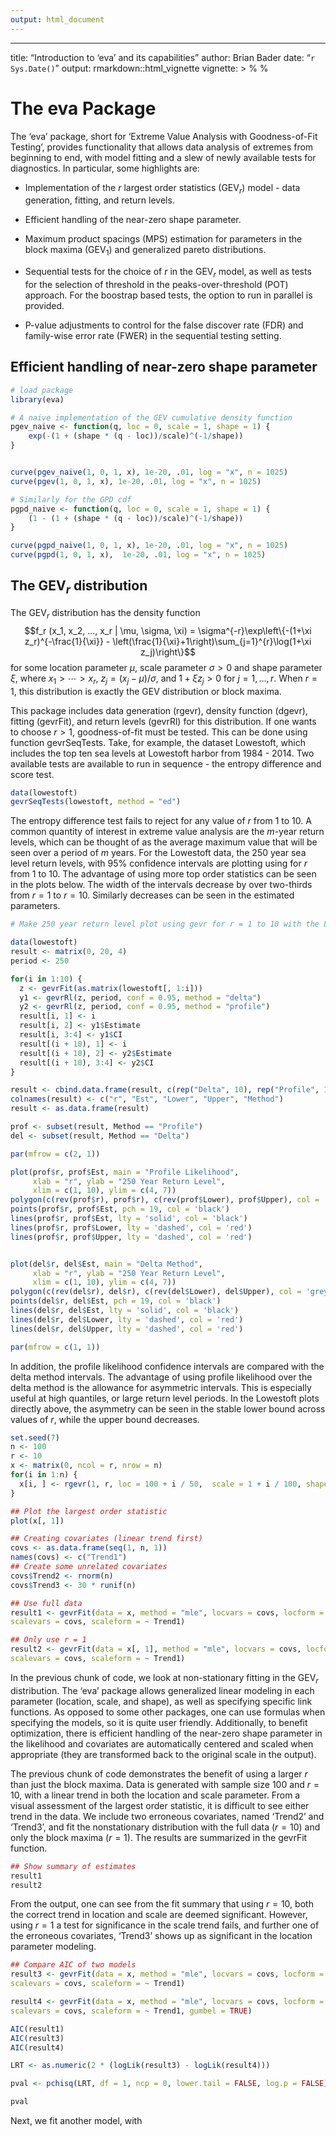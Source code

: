 ```yaml
---
output: html_document
---
```

---
title: "Introduction to 'eva' and its capabilities"
author: Brian Bader
date: "`r Sys.Date()`"
output: rmarkdown::html_vignette
vignette: >
  %\VignetteIndexEntry{Introduction to 'eva' and its capabilities}
  %\VignetteEngine{knitr::rmarkdown}
  \usepackage[utf8]{inputenc}

# The eva Package

The 'eva' package, short for 'Extreme Value Analysis with Goodness-of-Fit Testing', provides functionality that allows data analysis of extremes from beginning to end, with model fitting and a slew of newly available tests for diagnostics. In particular, some highlights are:

* Implementation of the $r$ largest order statistics (GEV$_r$) model - data generation, fitting, and return levels.

* Efficient handling of the near-zero shape parameter.

* Maximum product spacings (MPS) estimation for parameters in the block maxima (GEV$_1$) and generalized pareto distributions.

* Sequential tests for the choice of $r$ in the GEV$_r$ model, as well as tests for the selection of threshold in the peaks-over-threshold (POT) approach. For the boostrap based tests, the option to run in parallel is provided.

* P-value adjustments to control for the false discover rate (FDR) and family-wise error rate (FWER) in the sequential testing setting.

## Efficient handling of near-zero shape parameter


```r
# load package
library(eva)

# A naive implementation of the GEV cumulative density function
pgev_naive <- function(q, loc = 0, scale = 1, shape = 1) {
    exp(-(1 + (shape * (q - loc))/scale)^(-1/shape))
}


curve(pgev_naive(1, 0, 1, x), 1e-20, .01, log = "x", n = 1025)
curve(pgev(1, 0, 1, x), 1e-20, .01, log = "x", n = 1025)

# Similarly for the GPD cdf
pgpd_naive <- function(q, loc = 0, scale = 1, shape = 1) {
    (1 - (1 + (shape * (q - loc))/scale)^(-1/shape))
}

curve(pgpd_naive(1, 0, 1, x), 1e-20, .01, log = "x", n = 1025)
curve(pgpd(1, 0, 1, x),  1e-20, .01, log = "x", n = 1025)


```

## The GEV$_r$ distribution

The GEV$_r$ distribution has the density function $$f_r (x_1, x_2, ..., x_r | \mu, \sigma, \xi) = \sigma^{-r}\exp\left\{-(1+\xi z_r)^{-\frac{1}{\xi}} - \left(\frac{1}{\xi}+1\right)\sum_{j=1}^{r}\log(1+\xi z_j)\right\}$$ for some location parameter $\mu$, scale parameter $\sigma > 0$
and shape parameter $\xi$, where $x_1 >  \cdots> x_r$, $z_j = (x_j - \mu) / \sigma$, and $1 + \xi z_j > 0$ for $j=1, \ldots, r$. When $r = 1$,  this distribution is exactly the GEV distribution or block maxima.

This package includes data generation (rgevr), density function (dgevr), fitting (gevrFit), and return levels (gevrRl) for this distribution. If one wants to choose $r > 1$, goodness-of-fit must be tested. This can be done using function gevrSeqTests. Take, for example, the dataset Lowestoft, which includes the top ten sea levels at Lowestoft harbor from 1984 - 2014. Two available tests are available to run in sequence - the entropy difference and score test.

```r
data(lowestoft)
gevrSeqTests(lowestoft, method = "ed")
```

The entropy difference test fails to reject for any value of $r$ from 1 to 10. A common quantity of interest in extreme value analysis are the $m$-year return levels, which can be thought of as the average maximum value that will be seen over a period of $m$ years. For the Lowestoft data, the 250 year sea level return levels, with 95% confidence intervals are plotting using for $r$ from 1 to 10. The advantage of using more top order statistics can be seen in the plots below. The width of the intervals decrease by over two-thirds from $r=1$ to $r=10$. Similarly decreases can be seen in the estimated parameters.

```r

# Make 250 year return level plot using gevr for r = 1 to 10 with the LoweStoft data

data(lowestoft)
result <- matrix(0, 20, 4)
period <- 250

for(i in 1:10) {
  z <- gevrFit(as.matrix(lowestoft[, 1:i]))
  y1 <- gevrRl(z, period, conf = 0.95, method = "delta")
  y2 <- gevrRl(z, period, conf = 0.95, method = "profile")
  result[i, 1] <- i
  result[i, 2] <- y1$Estimate
  result[i, 3:4] <- y1$CI
  result[(i + 10), 1] <- i
  result[(i + 10), 2] <- y2$Estimate
  result[(i + 10), 3:4] <- y2$CI
}

result <- cbind.data.frame(result, c(rep("Delta", 10), rep("Profile", 10)))
colnames(result) <- c("r", "Est", "Lower", "Upper", "Method")
result <- as.data.frame(result)

prof <- subset(result, Method == "Profile")
del <- subset(result, Method == "Delta")

par(mfrow = c(2, 1))

plot(prof$r, prof$Est, main = "Profile Likelihood", 
     xlab = "r", ylab = "250 Year Return Level",
     xlim = c(1, 10), ylim = c(4, 7))
polygon(c(rev(prof$r), prof$r), c(rev(prof$Lower), prof$Upper), col = 'grey80', border = NA)
points(prof$r, prof$Est, pch = 19, col = 'black')
lines(prof$r, prof$Est, lty = 'solid', col = 'black')
lines(prof$r, prof$Lower, lty = 'dashed', col = 'red')
lines(prof$r, prof$Upper, lty = 'dashed', col = 'red')


plot(del$r, del$Est, main = "Delta Method", 
     xlab = "r", ylab = "250 Year Return Level",
     xlim = c(1, 10), ylim = c(4, 7))
polygon(c(rev(del$r), del$r), c(rev(del$Lower), del$Upper), col = 'grey80', border = NA)
points(del$r, del$Est, pch = 19, col = 'black')
lines(del$r, del$Est, lty = 'solid', col = 'black')
lines(del$r, del$Lower, lty = 'dashed', col = 'red')
lines(del$r, del$Upper, lty = 'dashed', col = 'red')

par(mfrow = c(1, 1))

```

In addition, the profile likelihood confidence intervals are compared with the delta method intervals. The advantage of using profile likelihood over the delta method is the allowance for asymmetric intervals. This is especially useful at high quantiles, or large return level periods. In the Lowestoft plots directly above, the asymmetry can be seen in the stable lower bound across values of $r$, while the upper bound decreases.




```r

set.seed(7)
n <- 100
r <- 10
x <- matrix(0, ncol = r, nrow = n)
for(i in 1:n) {
  x[i, ] <- rgevr(1, r, loc = 100 + i / 50,  scale = 1 + i / 100, shape = 0)
}

## Plot the largest order statistic
plot(x[, 1])

## Creating covariates (linear trend first)
covs <- as.data.frame(seq(1, n, 1))
names(covs) <- c("Trend1")
## Create some unrelated covariates
covs$Trend2 <- rnorm(n)
covs$Trend3 <- 30 * runif(n)

## Use full data
result1 <- gevrFit(data = x, method = "mle", locvars = covs, locform = ~ Trend1 + Trend2*Trend3,
scalevars = covs, scaleform = ~ Trend1)

## Only use r = 1
result2 <- gevrFit(data = x[, 1], method = "mle", locvars = covs, locform = ~ Trend1 + Trend2*Trend3,
scalevars = covs, scaleform = ~ Trend1)

```

In the previous chunk of code, we look at non-stationary fitting in the GEV$_r$ distribution. The 'eva' package allows generalized linear modeling in each parameter (location, scale, and shape), as well as specifying specific link functions. As opposed to some other packages, one can use formulas when specifying the models, so it is quite user friendly. Additionally, to benefit optimization, there is efficient handling of the near-zero shape parameter in the likelihood and covariates are automatically centered and scaled when appropriate (they are transformed back to the original scale in the output).

The previous chunk of code demonstrates the benefit of using a larger $r$ than just the block maxima. Data is generated with sample size 100 and $r=10$, with a linear trend in both the location and scale parameter. From a visual assessment of the largest order statistic, it is difficult to see either trend in the data. We include two erroneous covariates, named 'Trend2' and 'Trend3', and fit the nonstationary distribution with the full data ($r=10$) and only the block maxima ($r=1$). The results are summarized in the gevrFit function.

```r

## Show summary of estimates
result1
result2

```

From the output, one can see from the fit summary that using $r=10$, both the correct trend in location and scale are deemed significant. However, using $r=1$ a test for significance in the scale trend fails, and further one of the erroneous covariates, 'Trend3' shows up as significant in the location parameter modeling.

```r

## Compare AIC of two models
result3 <- gevrFit(data = x, method = "mle", locvars = covs, locform = ~ Trend1,
scalevars = covs, scaleform = ~ Trend1)

result4 <- gevrFit(data = x, method = "mle", locvars = covs, locform = ~ Trend1,
scalevars = covs, scaleform = ~ Trend1, gumbel = TRUE)

AIC(result1)
AIC(result3)
AIC(result4)

LRT <- as.numeric(2 * (logLik(result3) - logLik(result4)))

pval <- pchisq(LRT, df = 1, ncp = 0, lower.tail = FALSE, log.p = FALSE)

pval

```

Next, we fit another model, with 

